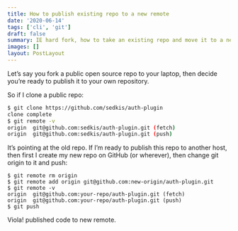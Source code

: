 ```yaml
---
title: How to publish existing repo to a new remote
date: '2020-06-14'
tags: ['cli', 'git']
draft: false
summary: IE hard fork, how to take an existing repo and move it to a new remote upstream
images: []
layout: PostLayout
---
```


Let’s say you fork a public open source repo to your laptop, then decide you’re ready to publish it to your own repository.

So if I clone a public repo:

```bash
$ git clone https://github.com/sedkis/auth-plugin
clone complete
$ git remote -v
origin	git@github.com:sedkis/auth-plugin.git (fetch)
origin	git@github.com:sedkis/auth-plugin.git (push)
```

It’s pointing at the old repo. If I’m ready to publish this repo to another host, then first I create my new repo on GitHub (or wherever), then change git origin to it and push:

```
$ git remote rm origin
$ git remote add origin git@github.com:new-origin/auth-plugin.git
$ git remote -v
origin	git@github.com:your-repo/auth-plugin.git (fetch)
origin	git@github.com:your-repo/auth-plugin.git (push)
$ git push
```

Viola! published code to new remote.
